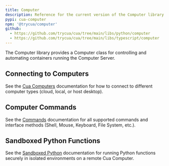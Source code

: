 ```yaml
---
title: Computer
description: Reference for the current version of the Computer library.
pypi: cua-computer
npm: '@trycua/computer'
github:
  - https://github.com/trycua/cua/tree/main/libs/python/computer
  - https://github.com/trycua/cua/tree/main/libs/typescript/computer
---
```


The Computer library provides a Computer class for controlling and automating containers running the Computer Server.

## Connecting to Computers

See the [Cua Computers](../computer-sdk/computers) documentation for how to connect to different computer types (cloud, local, or host desktop).

## Computer Commands

See the [Commands](../computer-sdk/commands) documentation for all supported commands and interface methods (Shell, Mouse, Keyboard, File System, etc.).

## Sandboxed Python Functions

See the [Sandboxed Python](../computer-sdk/sandboxed-python) documentation for running Python functions securely in isolated environments on a remote Cua Computer.
